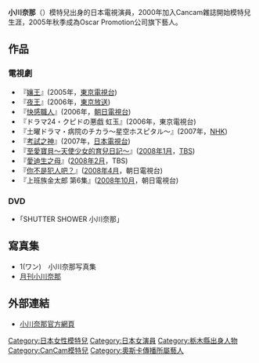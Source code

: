 {{藝人
| 類型 = 女演員
| 民族 = [[日本人|日本人]]
| 出生日期 = 1981年10月26日
| 官方網站 = {{URL|http://www.oscarpro.co.jp/profile/ogawa/|小川奈那}}
}}
{{japanese|japanese=小川奈那|kana=おがわ なな|romaji=Ogawa Nana}}

'''小川奈那'''（{{bd|1981年|10月26日|catIdx=Ogawa Nana}}）模特兒出身的日本電視演員，2000年加入Cancam雜誌開始模特兒生涯，2005年秋季成為Oscar Promotion公司旗下藝人。

==作品==
===電視劇===
*『[[孃王|孃王]]』(2005年，[[東京電視台|東京電視台]])
*『[[夜王|夜王]]』(2006年，[[東京放送|東京放送]])
*『[[快感職人|快感職人]]』(2006年，[[朝日電視台|朝日電視台]])
*『ドラマ24・クピドの悪戯 虹玉』(2006年，東京電視台)
*『土曜ドラマ・病院のチカラ～星空ホスピタル～』(2007年，[[NHK|NHK]])
*『[[考試之神|考試之神]]』(2007年，[[日本電視台|日本電視台]])　
*『[[至愛寶貝～天使少女的育兒日記～|至愛寶貝～天使少女的育兒日記～]]』([[2008年1月|2008年1月]]，[[TBS|TBS]])
*『[[愛迪生之母|愛迪生之母]]』([[2008年2月|2008年2月]]，TBS)
*『[[你不是犯人吧？|你不是犯人吧？]]』([[2008年4月|2008年4月]]，朝日電視台)  
*『上班族金太郎 第6集』([[2008年10月|2008年10月]]，朝日電視台)　

===DVD===
* ｢SHUTTER SHOWER 小川奈那｣

==寫真集==
* 1(ワン)　小川奈那写真集
* [[月刊小川奈那|月刊小川奈那]]

==外部連結==
*{{ja}}[https://web.archive.org/web/20070418195520/http://www.oscarpro.co.jp/profile/ogawa/ 小川奈那官方網頁]

{{DEFAULTSORT:Ogawa Nana}}

[[Category:日本女性模特兒|Category:日本女性模特兒]]
[[Category:日本女演員|Category:日本女演員]]
[[Category:栃木縣出身人物|Category:栃木縣出身人物]]
[[Category:CanCam模特兒|Category:CanCam模特兒]]
[[Category:奧斯卡傳播所屬藝人|Category:奧斯卡傳播所屬藝人]]